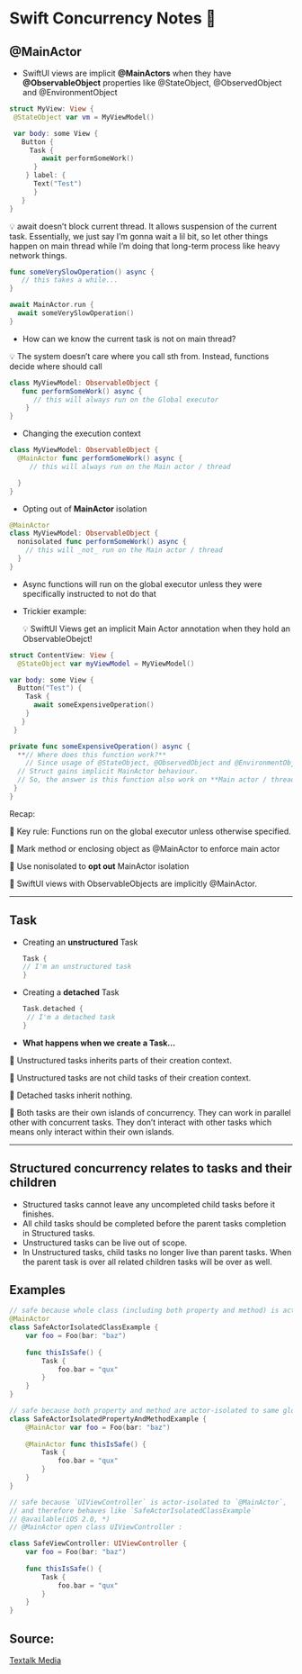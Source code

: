 # Swift Concurrency Notes 🧵

## **@MainActor**

- SwiftUI views are implicit **@MainActors** when they have **@ObservableObject** properties like @StateObject, @ObservedObject and @EnvironmentObject

```swift
struct MyView: View {
 @StateObject var vm = MyViewModel()

 var body: some View {
   Button {
     Task {
        await performSomeWork()
      }
    } label: {
      Text("Test")
      }
   }
}
```

<aside>
💡 await doesn’t block current thread. It allows suspension of the current task. Essentially, we just say I’m gonna wait a lil bit, so let other things happen on main thread while I’m doing that long-term process like heavy network things.

</aside>

```swift
func someVerySlowOperation() async {
   // this takes a while...
} 

await MainActor.run {
  await someVerySlowOperation()
}
```

- How can we know the current task is not on main thread?

<aside>
💡 The system doesn’t care where you call sth from. Instead, functions decide where should call

</aside>

```swift
class MyViewModel: ObservableObject {
   func performSomeWork() async {
      // this will always run on the Global executor
    }
}
```

- Changing the execution context

```swift
class MyViewModel: ObservableObject {
  @MainActor func performSomeWork() async {
     // this will always run on the Main actor / thread

  }
}
```

- Opting out of **MainActor** isolation

```swift
@MainActor
class MyViewModel: ObservableObject {
  nonisolated func performSomeWork() async {
    // this will _not_ run on the Main actor / thread
  }
}
```

- Async functions will run on the global executor unless they were specifically instructed to not do that

- Trickier example:
    
    <aside>
    💡 SwiftUI Views get an implicit Main Actor annotation when they hold an ObservableObejct!
    
    </aside>
    

```swift
struct ContentView: View {
  @StateObject var myViewModel = MyViewModel()

var body: some View {
  Button("Test") {
   	Task { 
      await someExpensiveOperation()
    }
   }
 }

private func someExpensiveOperation() async {
  **// Where does this function work?** 
	// Since usage of @StateObject, @ObservedObject and @EnvironmentObject properties
  // Struct gains implicit MainActor behaviour. 
  // So, the answer is this function also work on **Main actor / thread**
 }
}
```

Recap: 

🌟 Key rule: Functions run on the global executor unless otherwise specified.

🌟 Mark method or enclosing object as @MainActor to enforce main actor

🌟 Use nonisolated to **opt out** MainActor isolation

🌟 SwiftUI views with ObservableObjects are implicitly @MainActor.

---

## Task

- Creating an **unstructured** Task
    
    ```swift
    Task {
    // I'm an unstructured task
    }
    ```
    
- Creating a **detached** Task
    
    ```swift
    Task.detached {
     // I'm a detached task
    }
    ```
    

- **What happens when we create a Task…**

🌟 Unstructured tasks inherits parts of their creation context.

🌟 Unstructured tasks are not child tasks of their creation context.

🌟 Detached tasks inherit nothing.

🌟 Both tasks are their own islands of concurrency. They can work in parallel other with concurrent tasks. They don’t interact with other tasks which means only interact within their own islands.

---

## Structured concurrency relates to tasks and their children

- Structured tasks cannot leave any uncompleted child tasks before it finishes.
- All child tasks should be completed before the parent tasks completion in Structured tasks.
- Unstructured tasks can be live out of scope.
- In Unstructured tasks, child tasks no longer live than parent tasks. When the parent task is over all related children tasks will be over as well.

## Examples

```swift
// safe because whole class (including both property and method) is actor-isolated; `Task {…}` will be actor isolated, too
@MainActor
class SafeActorIsolatedClassExample {
    var foo = Foo(bar: "baz")
    
    func thisIsSafe() {
        Task {
            foo.bar = "qux"
        }
    }
}

// safe because both property and method are actor-isolated to same global actor; `Task {…}` will be actor isolated, too
class SafeActorIsolatedPropertyAndMethodExample {
    @MainActor var foo = Foo(bar: "baz")
    
    @MainActor func thisIsSafe() {
        Task {
            foo.bar = "qux"
        }
    }
}

// safe because `UIViewController` is actor-isolated to `@MainActor`, 
// and therefore behaves like `SafeActorIsolatedClassExample`
// @available(iOS 2.0, *)
// @MainActor open class UIViewController :

class SafeViewController: UIViewController {
    var foo = Foo(bar: "baz")
    
    func thisIsSafe() {
        Task {
            foo.bar = "qux"
        }
    }
}
```

## Source:
[Textalk Media](https://www.youtube.com/watch?v=zgCtube1DSg)

